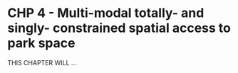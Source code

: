 # CHP 4 - Multi-modal totally- and singly- constrained spatial access to park space

<!-- Required to number equations in HTML files -->
<script type="text/x-mathjax-config">
MathJax.Hub.Config({
  TeX: { equationNumbers: { autoNumber: "AMS" } }
});
</script>

THIS CHAPTER WILL ...
